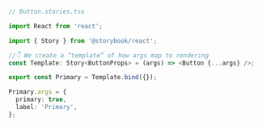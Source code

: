 ```ts
// Button.stories.tsx

import React from 'react';

import { Story } from '@storybook/react';

//👇 We create a “template” of how args map to rendering
const Template: Story<ButtonProps> = (args) => <Button {...args} />;

export const Primary = Template.bind({});

Primary.args = {
  primary: true,
  label: 'Primary',
};
```

